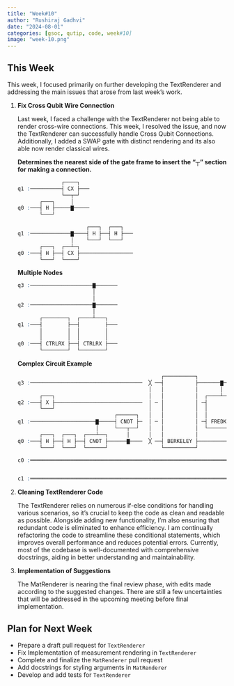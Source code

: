 ```yaml
---
title: "Week#10"
author: "Rushiraj Gadhvi"
date: "2024-08-01"
categories: [gsoc, qutip, code, week#10]
image: "week-10.png"
---
```

## This Week

This week, I focused primarily on further developing the TextRenderer and addressing the main issues that arose from last week's work.

1. **Fix Cross Qubit Wire Connection**

    Last week, I faced a challenge with the TextRenderer not being able to render cross-wire connections. This week, I resolved the issue, and now the TextRenderer can successfully handle Cross Qubit Connections. Additionally, I added a SWAP gate with distinct rendering and its also able now render classical wires.

    **Determines the nearest side of the gate frame to insert the "┬" section for making a connection.**

    ```r
                  ┌────┐   
    q1 :──────────┤ CX ├───
                  └──┬─┘   
           ┌───┐     │     
    q0 :───┤ H ├─────▇─────
           └───┘       
    ```

    ```r      
                          ┌───┐  ┌───┐   
    q1 :─────────────▇────┤ H ├──┤ H ├───
                     │    └───┘  └───┘   
           ┌───┐  ┌──┴─┐                 
    q0 :───┤ H ├──┤ CX ├─────────────────
           └───┘  └────┘  
    ```

    **Multiple Nodes**

    ```r                             
    q3 :────────────────────▇───────
                            │       
                            │       
    q2 :────────────────────▇───────
                            │       
           ┌────────┐  ┌────┴───┐   
    q1 :───┤        ├──┤        ├───
           │        │  │        │   
           │        │  │        │   
    q0 :───┤ CTRLRX ├──┤ CTRLRX ├───
           └────────┘  └────────┘   
    ```

    **Complex Circuit Example**

    ```r
                                                  ┌──────────┐                                          
    q3 :────────────────────────────────────  ╳ ──┤          ├───────▇───────────────────────  ╳ ─  ╳ ──
                                              │   │          │       │                         │    │   
           ┌───┐                              │   │          │  ┌────┴────┐                    │    │   
    q2 :───┤ X ├────────────────────────────  │ ─ │          │ ─┤         ├──────────────────  │ ─  │ ──
           └───┘                              │   │          │  │         │                    │    │   
                                   ┌──────┐   │   │          │  │         │  ┌────┐  ┌─────┐   │    │   
    q1 :─────────────────────▇─────┤ CNOT ├─  │ ─ │          │ ─┤ FREDKIN ├──┤ CX ├──┤ CRX ├─  │ ─  │ ──
                             │     └───┬──┘   │   │          │  └─────────┘  └──┬─┘  └──┬──┘   │    │   
           ┌───┐  ┌───┐  ┌───┴──┐      │      │   │          │                  │       │      │    │   
    q0 :───┤ H ├──┤ H ├──┤ CNOT ├──────▇────  ╳ ──┤ BERKELEY ├──────────────────▇───────▇────  ╳ ─  ╳ ──
           └───┘  └───┘  └──────┘                 └──────────┘                                          
                                                                                                        
    c0 :═════════════════════════════════════════════════════════════════════════════════════════════════
                                                                                                        
                                                                                                        
    c1 :═════════════════════════════════════════════════════════════════════════════════════════════════
    ```

2. **Cleaning TextRenderer Code**

    The TextRenderer relies on numerous if-else conditions for handling various scenarios, so it's crucial to keep the code as clean and readable as possible. Alongside adding new functionality, I'm also ensuring that redundant code is eliminated to enhance efficiency. I am continually refactoring the code to streamline these conditional statements, which improves overall performance and reduces potential errors. Currently, most of the codebase is well-documented with comprehensive docstrings, aiding in better understanding and maintainability. 

3. **Implementation of Suggestions**

    The MatRenderer is nearing the final review phase, with edits made according to the suggested changes. There are still a few uncertainties that will be addressed in the upcoming meeting before final implementation.

   
## Plan for Next Week

- Prepare a draft pull request for `TextRenderer`
- Fix Implementation of measurement rendering in `TextRenderer`
- Complete and finalize the `MatRenderer` pull request
- Add docstrings for styling arguments in `MatRenderer`
- Develop and add tests for `TextRenderer`